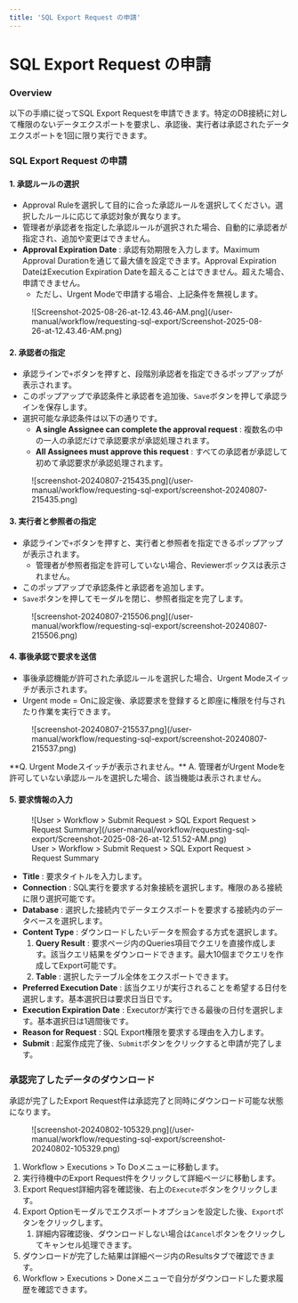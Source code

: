 ```yaml
---
title: 'SQL Export Request の申請'
---
```



# SQL Export Request の申請

### Overview

以下の手順に従ってSQL Export Requestを申請できます。特定のDB接続に対して権限のないデータエクスポートを要求し、承認後、実行者は承認されたデータエクスポートを1回に限り実行できます。


### SQL Export Request の申請

#### 1. 承認ルールの選択

* Approval Ruleを選択して目的に合った承認ルールを選択してください。選択したルールに応じて承認対象が異なります。
* 管理者が承認者を指定した承認ルールが選択された場合、自動的に承認者が指定され、追加や変更はできません。
*  **Approval Expiration Date** : 承認有効期限を入力します。Maximum Approval Durationを通じて最大値を設定できます。Approval Expiration DateはExecution Expiration Dateを超えることはできません。超えた場合、申請できません。
    * ただし、Urgent Modeで申請する場合、上記条件を無視します。

<figure data-layout="center" data-align="center">
![Screenshot-2025-08-26-at-12.43.46-AM.png](/user-manual/workflow/requesting-sql-export/Screenshot-2025-08-26-at-12.43.46-AM.png)
</figure>

#### 2. 承認者の指定

* 承認ラインで`+`ボタンを押すと、段階別承認者を指定できるポップアップが表示されます。
* このポップアップで承認条件と承認者を追加後、`Save`ボタンを押して承認ラインを保存します。
* 選択可能な承認条件は以下の通りです。
    *  **A single Assignee can complete the approval request**  : 複数名の中の一人の承認だけで承認要求が承認処理されます。
    *  **All Assignees must approve this request**  : すべての承認者が承認して初めて承認要求が承認処理されます。

<figure data-layout="center" data-align="center">
![screenshot-20240807-215435.png](/user-manual/workflow/requesting-sql-export/screenshot-20240807-215435.png)
</figure>

#### 3. 実行者と参照者の指定

* 承認ラインで`+`ボタンを押すと、実行者と参照者を指定できるポップアップが表示されます。
    * 管理者が参照者指定を許可していない場合、Reviewerボックスは表示されません。
* このポップアップで承認条件と承認者を追加します。
* `Save`ボタンを押してモーダルを閉じ、参照者指定を完了します。

<figure data-layout="center" data-align="center">
![screenshot-20240807-215506.png](/user-manual/workflow/requesting-sql-export/screenshot-20240807-215506.png)
</figure>

#### 4. 事後承認で要求を送信

* 事後承認機能が許可された承認ルールを選択した場合、Urgent Modeスイッチが表示されます。
* Urgent mode = Onに設定後、承認要求を登録すると即座に権限を付与されたり作業を実行できます。

<figure data-layout="center" data-align="center">
![screenshot-20240807-215537.png](/user-manual/workflow/requesting-sql-export/screenshot-20240807-215537.png)
</figure>

<Callout type="important">
**Q. Urgent Modeスイッチが表示されません。**
A. 管理者がUrgent Modeを許可していない承認ルールを選択した場合、該当機能は表示されません。
</Callout>

#### 5. 要求情報の入力

<figure data-layout="center" data-align="center">
![User &gt; Workflow &gt; Submit Request &gt; SQL Export Request &gt; Request Summary](/user-manual/workflow/requesting-sql-export/Screenshot-2025-08-26-at-12.51.52-AM.png)
<figcaption>
User &gt; Workflow &gt; Submit Request &gt; SQL Export Request &gt; Request Summary
</figcaption>
</figure>


*  **Title**  : 要求タイトルを入力します。
*  **Connection**  : SQL実行を要求する対象接続を選択します。権限のある接続に限り選択可能です。
*  **Database**  : 選択した接続内でデータエクスポートを要求する接続内のデータベースを選択します。
*  **Content Type**  : ダウンロードしたいデータを照会する方式を選択します。
    1.  **Query Result**  : 要求ページ内のQueries項目でクエリを直接作成します。該当クエリ結果をダウンロードできます。最大10個までクエリを作成してExport可能です。
    2.  **Table**  : 選択したテーブル全体をエクスポートできます。
*  **Preferred Execution Date**  : 該当クエリが実行されることを希望する日付を選択します。基本選択日は要求日当日です。
*  **Execution Expiration Date**  : Executorが実行できる最後の日付を選択します。基本選択日は1週間後です。
*  **Reason for Request**  : SQL Export権限を要求する理由を入力します。
*  **Submit**  : 起案作成完了後、`Submit`ボタンをクリックすると申請が完了します。


### 承認完了したデータのダウンロード

承認が完了したExport Request件は承認完了と同時にダウンロード可能な状態になります。

<figure data-layout="center" data-align="center">
![screenshot-20240802-105329.png](/user-manual/workflow/requesting-sql-export/screenshot-20240802-105329.png)
</figure>

1. Workflow &gt; Executions &gt; To Doメニューに移動します。
2. 実行待機中のExport Request件をクリックして詳細ページに移動します。
3. Export Request詳細内容を確認後、右上の`Execute`ボタンをクリックします。
4. Export Optionモーダルでエクスポートオプションを設定した後、`Export`ボタンをクリックします。
    1. 詳細内容確認後、ダウンロードしない場合は`Cancel`ボタンをクリックしてキャンセル処理できます。
5. ダウンロードが完了した結果は詳細ページ内のResultsタブで確認できます。
6. Workflow &gt; Executions &gt; Doneメニューで自分がダウンロードした要求履歴を確認できます。
